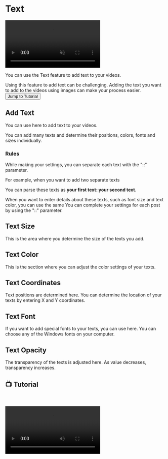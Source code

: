 # Text

<video autoPlay muted loop controls>
  <source src="https://forum.ve3.plus/assets/files/2024-04-28/docs-english/yazi.mp4" type="video/mp4" />
  Your browser does not support the video tag.
</video>



You can use the Text feature to add text to your videos.

 
<Callout emoji="💡">
  Using this feature to add text can be challenging.
</Callout>

<Callout emoji="💡">
  Adding the text you want to add to the videos using images can make your process easier.
</Callout>


<Link href={`/common/general-settings/text#-tutorial`}>
  <div className="responsive-table__row" style={{ textAlign: 'center' }}>
    <div className="responsive-table__item">
      <button
        className="responsive-table__button button button--secondary"
        style={{
          width: '100%',  // Genişliği %100 olarak ayarlandı
          marginTop: 14,
          padding: 12,
          backgroundColor: '#00AAFF',
          borderRadius: 8,
          color: '#fff',
          fontSize: '1.1rem',
          textDecoration: 'none',
          cursor: 'pointer',
          userSelect: 'none'
        }}
      >
        Jump to Tutorial  
      </button>
    </div>
  </div>
</Link>

## Add Text

You can use here to add text to your videos.

You can add many texts and determine their positions, colors, fonts and sizes individually.

### Rules

While making your settings, you can separate each text with the "::" parameter. 

For example, when you want to add two separate texts

You can parse these texts as **your first text**::**your second text**.

When you want to enter details about these texts, such as font size and text color, you can use the same
You can complete your settings for each post by using the "::" parameter.

## Text Size

This is the area where you determine the size of the texts you add.


## Text Color

This is the section where you can adjust the color settings of your texts.


## Text Coordinates

Text positions are determined here. You can determine the location of your texts by entering X and Y coordinates.


## Text Font

If you want to add special fonts to your texts, you can use here. You can choose any of the Windows fonts on your computer.


## Text Opacity

The transparency of the texts is adjusted here. As value decreases, transparency increases.


## 📺 Tutorial
    

<video controls>
  <source src="https://forum.ve3.plus/assets/files/2024-04-28/docs-english-tutorials/ayarlar-yazi.mp4" type="video/mp4" />
  Your browser does not support the video tag.
</video>